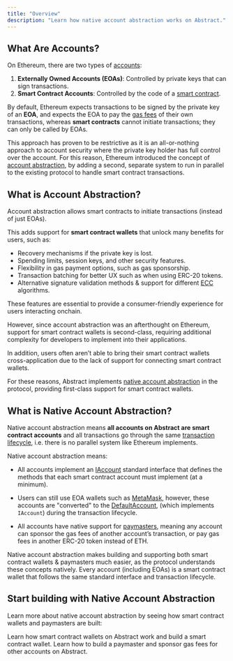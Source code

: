 ```yaml
---
title: "Overview"
description: "Learn how native account abstraction works on Abstract."
---
```


## What Are Accounts?

On Ethereum, there are two types of [accounts](https://ethereum.org/en/developers/docs/accounts/):

1. **Externally Owned Accounts (EOAs)**: Controlled by private keys that can sign transactions.
2. **Smart Contract Accounts**: Controlled by the code of a [smart contract](https://ethereum.org/en/developers/docs/smart-contracts/).

By default, Ethereum expects transactions to be signed by the private key of an **EOA**, and expects
the EOA to pay the [gas fees](https://ethereum.org/en/developers/docs/gas/) of their own transactions,
whereas **smart contracts** cannot initiate transactions; they can only be called by EOAs.

This approach has proven to be restrictive as it is an all-or-nothing approach
to account security where the private key holder has full control over the account.
For this reason, Ethereum introduced the concept of [account abstraction](#what-is-account-abstraction),
by adding a second, separate system to run in parallel to the existing protocol to handle smart contract transactions.

## What is Account Abstraction?

Account abstraction allows smart contracts to initiate transactions (instead of just EOAs).

This adds support for **smart contract wallets** that unlock many benefits for users, such as:

- Recovery mechanisms if the private key is lost.
- Spending limits, session keys, and other security features.
- Flexibility in gas payment options, such as gas sponsorship.
- Transaction batching for better UX such as when using ERC-20 tokens.
- Alternative signature validation methods & support for different [ECC](https://en.wikipedia.org/wiki/Elliptic-curve_cryptography) algorithms.

These features are essential to provide a consumer-friendly experience for users interacting onchain.

However, since account abstraction was an afterthought on Ethereum, support for smart contract wallets is second-class,
requiring additional complexity for developers to implement into their applications.

In addition, users often aren&rsquo;t able to bring their smart contract wallets
cross-application due to the lack of support for connecting smart contract wallets.

For these reasons, Abstract implements [native account abstraction](#what-is-native-account-abstraction)
in the protocol, providing first-class support for smart contract wallets.

## What is Native Account Abstraction?

Native account abstraction means **all accounts on Abstract are smart contract accounts** and all
transactions go through the same [transaction lifecycle](/how-abstract-works/architecture/transaction-lifecycle),
i.e. there is no parallel system like Ethereum implements.

Native account abstraction means:

- All accounts implement an [IAccount](/how-abstract-works/native-account-abstraction/smart-contract-wallets#iaccount-interface)
  standard interface that defines the methods that each smart contract account must implement (at a minimum).

- Users can still use EOA wallets such as [MetaMask](https://metamask.io/), however, these accounts are "converted" to the
  [DefaultAccount](/how-abstract-works/native-account-abstraction/smart-contract-wallets#defaultaccount-contract),
  (which implements `IAccount`) during the transaction lifecycle.

- All accounts have native support for [paymasters](/how-abstract-works/native-account-abstraction/paymasters),
  meaning any account can sponsor the gas fees of another account&rsquo;s transaction, or pay gas fees in another ERC-20 token instead of ETH.

Native account abstraction makes building and supporting both smart contract wallets & paymasters much easier,
as the protocol understands these concepts natively. Every account (including EOAs)
is a smart contract wallet that follows the same standard interface and transaction lifecycle.

## Start building with Native Account Abstraction

Learn more about native account abstraction by seeing how smart contract wallets and paymasters are built:

<CardGroup cols={2}>
  <Card
    title="Smart Contract Wallets"
    icon="file-contract"
    href="/how-abstract-works/native-account-abstraction/smart-contract-wallets"
  >
    Learn how smart contract wallets on Abstract work and build a smart contract
    wallet.
  </Card>
  <Card
    title="Paymasters"
    icon="sack-dollar"
    href="/how-abstract-works/native-account-abstraction/paymasters"
  >
    Learn how to build a paymaster and sponsor gas fees for other accounts on
    Abstract.
  </Card>
</CardGroup>
